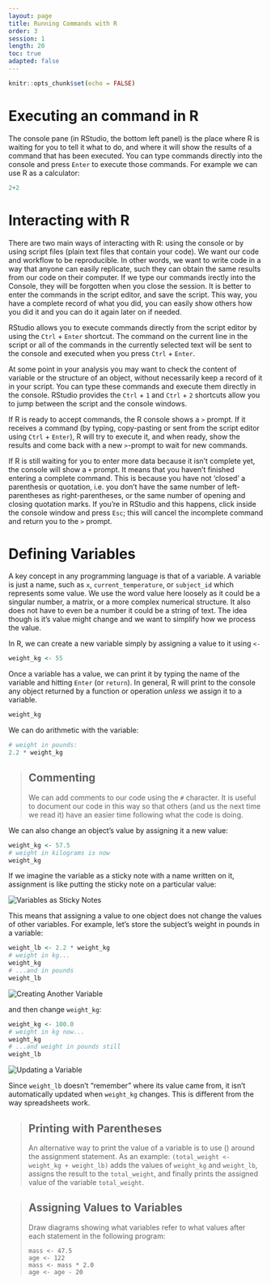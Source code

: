 ```yaml
---
layout: page
title: Running Commands with R
order: 3
session: 1
length: 20
toc: true
adapted: false
---
```




```r
knitr::opts_chunk$set(echo = FALSE)
```


# Executing an command in R

The console pane (in RStudio, the bottom left panel) is the place where R is
waiting for you to tell it what to do, and where it will show the results of a
command that has been executed.  You can type commands directly into the console
and press `Enter` to execute those commands. For example we can use R as a calculator:

```r
2+2 
```

# Interacting with R

There are two main ways of interacting with R: using the console or by using
script files (plain text files that contain your code). We want our code and workflow to be reproducible. In other words, we want to write code in a way that
anyone can easily replicate, such they can obtain the same results from our code
on their computer. If we type our commands irectly into the Console,  they will be forgotten when you close the session. It is better to enter the commands in the script editor, and save the script. This way, you have a complete record of what you did, you can easily show others how you did it and you can do it again later on if needed. 

RStudio allows you to execute commands directly from the script editor by using
the <kbd>`Ctrl`</kbd> + <kbd>`Enter`</kbd> shortcut. The command on the current
line in the script or all of the commands in the currently selected text will be
sent to the console and executed when you press <kbd>`Ctrl`</kbd> +
<kbd>`Enter`</kbd>.

At some point in your analysis you may want to check the content of variable or
the structure of an object, without necessarily keep a record of it in your
script. You can type these commands and execute them directly in the console.
RStudio provides the <kbd>`Ctrl`</kbd> + <kbd>`1`</kbd> and <kbd>`Ctrl`</kbd> +
<kbd>`2`</kbd> shortcuts allow you to jump between the script and the console
windows.

If R is ready to accept commands, the R console shows a `>` prompt. If it
receives a command (by typing, copy-pasting or sent from the script editor using
<kbd>`Ctrl`</kbd> + <kbd>`Enter`</kbd>), R will try to execute it, and when
ready, show the results and come back with a new `>`-prompt to wait for new
commands.

If R is still waiting for you to enter more data because it isn't complete yet,
the console will show a `+` prompt. It means that you haven't finished entering
a complete command. This is because you have not 'closed' a parenthesis or
quotation, i.e. you don't have the same number of left-parentheses as
right-parentheses, or the same number of opening and closing quotation marks. If
you're in RStudio and this happens, click inside the console window and press
`Esc`; this will cancel the incomplete command and return you to the `>` prompt.

# Defining Variables

A key concept in any programming language is that of a variable. A variable is just a name, such as `x`, `current_temperature`, or `subject_id` which represents some value. We use the word value here loosely as it could be a singular number, a matrix, or a more complex numerical structure. It also does not have to even be a number it could be a string of text. The idea though is it's value might change and we want to simplify how we process the value.

In R, we can create a new variable simply by assigning a value to it using `<-`

```r
weight_kg <- 55
```


Once a variable has a value, we can print it by typing the name of the variable and hitting `Enter` (or `return`).
In general, R will print to the console any object returned by a function or operation *unless* we assign it to a variable.

```r
weight_kg
```

We can do arithmetic with the variable:

```r
# weight in pounds:
2.2 * weight_kg
```

> ## Commenting
>
> We can add comments to our code using the `#` character. It is useful to
> document our code in this way so that others (and us the next time we
> read it) have an easier time following what the code is doing.


We can also change an object's value by assigning it a new value:

```r
weight_kg <- 57.5
# weight in kilograms is now
weight_kg
```

If we imagine the variable as a sticky note with a name written on it,
assignment is like putting the sticky note on a particular value:


<img src="../images/python-sticky-note-variables-01.svg" alt="Variables as Sticky Notes" />


This means that assigning a value to one object does not change the values of other variables.
For example, let's store the subject's weight in pounds in a variable:

```r
weight_lb <- 2.2 * weight_kg
# weight in kg...
weight_kg
# ...and in pounds
weight_lb
```

<img src="../images/python-sticky-note-variables-02.svg" alt="Creating Another Variable" />

and then change `weight_kg`:

```r
weight_kg <- 100.0
# weight in kg now...
weight_kg
# ...and weight in pounds still
weight_lb
```

<img src="../images/python-sticky-note-variables-03.svg" alt="Updating a Variable" />

Since `weight_lb` doesn't "remember" where its value came from, it isn't automatically updated when `weight_kg` changes.
This is different from the way spreadsheets work.

> ## Printing with Parentheses
>
> An alternative way to print the value of a variable is to use () around the assignment statement.
> As an example: `(total_weight <- weight_kg + weight_lb)` adds the values of `weight_kg` and `weight_lb`,
> assigns the result to the `total_weight`,
> and finally prints the assigned value of the variable `total_weight`.



> ## Assigning Values to Variables
>
> Draw diagrams showing what variables refer to what values after each statement in the following program:
>
> ~~~
> mass <- 47.5
> age <- 122
> mass <- mass * 2.0
> age <- age - 20
> ~~~
